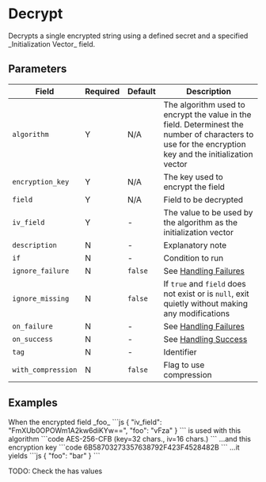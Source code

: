 # Decrypt

<Synopsis>
Decrypts a single encrypted string using a defined secret and a specified _Initialization Vector_ field.
</Synopsis>

## Parameters

|Field|Required|Default|Description|
|---|---|---|---|
|`algorithm`|Y|N/A|The algorithm used to encrypt the value in the field. Determinest the number of characters to use for the encryption key and the initialization vector|
|`encryption_key`|Y|N/A|The key used to encrypt the field|
|`field`|Y|N/A|Field to be decrypted|
|`iv_field`|Y|-|The value to be used by the algorithm as the initialization vector|
|`description`|N|-|Explanatory note|
|`if`|N|-|Condition to run|
|`ignore_failure`|N|`false`|See [Handling Failures](../handling-failures.mdx)|
|`ignore_missing`|N|`false`|If `true` and `field` does not exist or is `null`, exit quietly without making any modifications|
|`on_failure`|N|-|See [Handling Failures](../handling-failures.mdx)|
|`on_success`|N|-|See [Handling Success](../handling-success.mdx)|
|`tag`|N|-|Identifier|
|`with_compression`|N|`false`|Flag to use compression|

## Examples

<Example>
   <Description>
   When the encrypted field _foo_
   </Description>
   <SampleCode>
   ```js
   {
      "iv_field": "FmXUb0OPOWm1A2kw6diKYw==",
      "foo": "vFza"
   }
   ```
   </SampleCode>

   <Description>
   is used with this algorithm
   </Description>
   <SampleCode>
   ```code
   AES-256-CFB (key=32 chars., iv=16 chars.)
   ```
  </SampleCode>

   <Description>
   ...and this encryption key
   </Description>
   <SampleCode>
   ```code
   6B58703273357638792F423F4528482B
   ```
   </SampleCode>

   <Description>
   ...it yields
   </Description>
   <SampleCode>
   ```js
   {
      "foo": "bar"
   }
   ```
   </SampleCode>
</Example>

TODO: Check the has values

